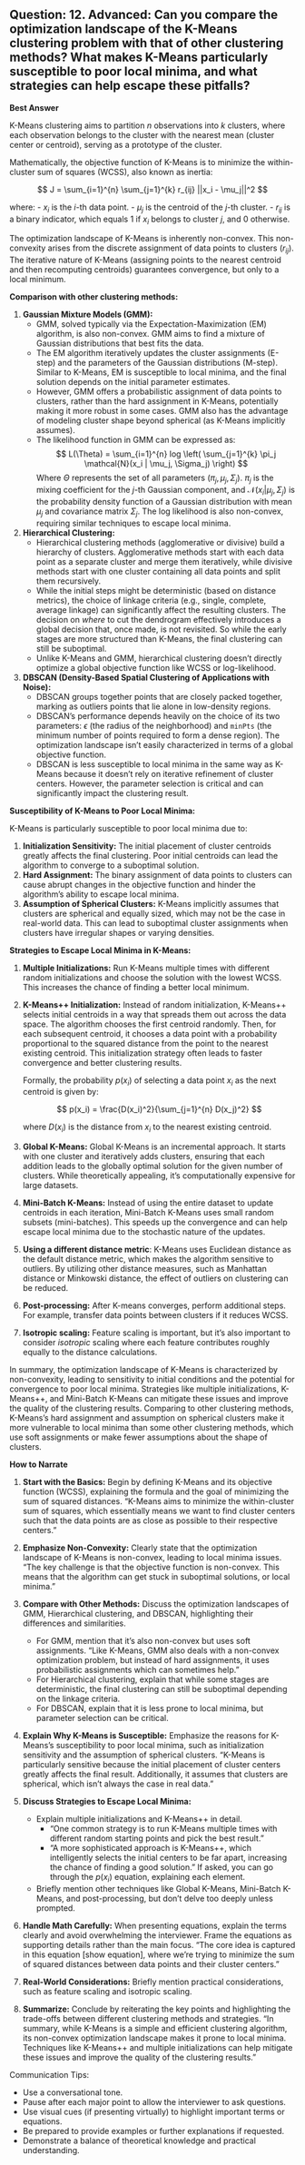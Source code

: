 ## Question: 12. Advanced: Can you compare the optimization landscape of the K-Means clustering problem with that of other clustering methods? What makes K-Means particularly susceptible to poor local minima, and what strategies can help escape these pitfalls?

**Best Answer**

K-Means clustering aims to partition $n$ observations into $k$ clusters, where each observation belongs to the cluster with the nearest mean (cluster center or centroid), serving as a prototype of the cluster.

Mathematically, the objective function of K-Means is to minimize the within-cluster sum of squares (WCSS), also known as inertia:

$$
J = \sum_{i=1}^{n} \sum_{j=1}^{k} r_{ij} ||x_i - \mu_j||^2
$$

where:
- $x_i$ is the $i$-th data point.
- $\mu_j$ is the centroid of the $j$-th cluster.
- $r_{ij}$ is a binary indicator, which equals 1 if $x_i$ belongs to cluster $j$, and 0 otherwise.

The optimization landscape of K-Means is inherently non-convex. This non-convexity arises from the discrete assignment of data points to clusters ($r_{ij}$). The iterative nature of K-Means (assigning points to the nearest centroid and then recomputing centroids) guarantees convergence, but only to a local minimum.

**Comparison with other clustering methods:**

1.  **Gaussian Mixture Models (GMM):**
    *   GMM, solved typically via the Expectation-Maximization (EM) algorithm, is also non-convex. GMM aims to find a mixture of Gaussian distributions that best fits the data.
    *   The EM algorithm iteratively updates the cluster assignments (E-step) and the parameters of the Gaussian distributions (M-step). Similar to K-Means, EM is susceptible to local minima, and the final solution depends on the initial parameter estimates.
    *   However, GMM offers a probabilistic assignment of data points to clusters, rather than the hard assignment in K-Means, potentially making it more robust in some cases.  GMM also has the advantage of modeling cluster shape beyond spherical (as K-Means implicitly assumes).
    *   The likelihood function in GMM can be expressed as:
    $$
    L(\Theta) = \sum_{i=1}^{n} log \left( \sum_{j=1}^{k} \pi_j \mathcal{N}(x_i | \mu_j, \Sigma_j) \right)
    $$
    Where $\Theta$ represents the set of all parameters ($\pi_j, \mu_j, \Sigma_j$). $\pi_j$ is the mixing coefficient for the $j$-th Gaussian component, and $\mathcal{N}(x_i | \mu_j, \Sigma_j)$ is the probability density function of a Gaussian distribution with mean $\mu_j$ and covariance matrix $\Sigma_j$. The log likelihood is also non-convex, requiring similar techniques to escape local minima.

2.  **Hierarchical Clustering:**
    *   Hierarchical clustering methods (agglomerative or divisive) build a hierarchy of clusters.  Agglomerative methods start with each data point as a separate cluster and merge them iteratively, while divisive methods start with one cluster containing all data points and split them recursively.
    *   While the initial steps might be deterministic (based on distance metrics), the choice of linkage criteria (e.g., single, complete, average linkage) can significantly affect the resulting clusters.  The decision on *where* to cut the dendrogram effectively introduces a global decision that, once made, is not revisited.  So while the early stages are more structured than K-Means, the final clustering can still be suboptimal.
    *   Unlike K-Means and GMM, hierarchical clustering doesn't directly optimize a global objective function like WCSS or log-likelihood.

3.  **DBSCAN (Density-Based Spatial Clustering of Applications with Noise):**
    *   DBSCAN groups together points that are closely packed together, marking as outliers points that lie alone in low-density regions.
    *   DBSCAN's performance depends heavily on the choice of its two parameters: $\epsilon$ (the radius of the neighborhood) and `minPts` (the minimum number of points required to form a dense region). The optimization landscape isn't easily characterized in terms of a global objective function.
    *   DBSCAN is less susceptible to local minima in the same way as K-Means because it doesn't rely on iterative refinement of cluster centers. However, the parameter selection is critical and can significantly impact the clustering result.

**Susceptibility of K-Means to Poor Local Minima:**

K-Means is particularly susceptible to poor local minima due to:

1.  **Initialization Sensitivity:** The initial placement of cluster centroids greatly affects the final clustering. Poor initial centroids can lead the algorithm to converge to a suboptimal solution.
2.  **Hard Assignment:** The binary assignment of data points to clusters can cause abrupt changes in the objective function and hinder the algorithm's ability to escape local minima.
3.  **Assumption of Spherical Clusters:** K-Means implicitly assumes that clusters are spherical and equally sized, which may not be the case in real-world data. This can lead to suboptimal cluster assignments when clusters have irregular shapes or varying densities.

**Strategies to Escape Local Minima in K-Means:**

1.  **Multiple Initializations:** Run K-Means multiple times with different random initializations and choose the solution with the lowest WCSS. This increases the chance of finding a better local minimum.
2.  **K-Means++ Initialization:**  Instead of random initialization, K-Means++ selects initial centroids in a way that spreads them out across the data space. The algorithm chooses the first centroid randomly.  Then, for each subsequent centroid, it chooses a data point with a probability proportional to the squared distance from the point to the nearest existing centroid. This initialization strategy often leads to faster convergence and better clustering results.

    Formally, the probability $p(x_i)$ of selecting a data point $x_i$ as the next centroid is given by:

    $$
    p(x_i) = \frac{D(x_i)^2}{\sum_{j=1}^{n} D(x_j)^2}
    $$

    where $D(x_i)$ is the distance from $x_i$ to the nearest existing centroid.

3.  **Global K-Means:** Global K-Means is an incremental approach. It starts with one cluster and iteratively adds clusters, ensuring that each addition leads to the globally optimal solution for the given number of clusters. While theoretically appealing, it's computationally expensive for large datasets.
4.  **Mini-Batch K-Means:**  Instead of using the entire dataset to update centroids in each iteration, Mini-Batch K-Means uses small random subsets (mini-batches).  This speeds up the convergence and can help escape local minima due to the stochastic nature of the updates.
5.  **Using a different distance metric**: K-Means uses Euclidean distance as the default distance metric, which makes the algorithm sensitive to outliers. By utilizing other distance measures, such as Manhattan distance or Minkowski distance, the effect of outliers on clustering can be reduced.
6.  **Post-processing:** After K-means converges, perform additional steps. For example, transfer data points between clusters if it reduces WCSS.
7.  **Isotropic scaling:** Feature scaling is important, but it's also important to consider *isotropic* scaling where each feature contributes roughly equally to the distance calculations.

In summary, the optimization landscape of K-Means is characterized by non-convexity, leading to sensitivity to initial conditions and the potential for convergence to poor local minima. Strategies like multiple initializations, K-Means++, and Mini-Batch K-Means can mitigate these issues and improve the quality of the clustering results. Comparing to other clustering methods, K-Means's hard assignment and assumption on spherical clusters make it more vulnerable to local minima than some other clustering methods, which use soft assignments or make fewer assumptions about the shape of clusters.

**How to Narrate**

1.  **Start with the Basics:** Begin by defining K-Means and its objective function (WCSS), explaining the formula and the goal of minimizing the sum of squared distances. "K-Means aims to minimize the within-cluster sum of squares, which essentially means we want to find cluster centers such that the data points are as close as possible to their respective centers."

2.  **Emphasize Non-Convexity:** Clearly state that the optimization landscape of K-Means is non-convex, leading to local minima issues. "The key challenge is that the objective function is non-convex. This means that the algorithm can get stuck in suboptimal solutions, or local minima."

3.  **Compare with Other Methods:** Discuss the optimization landscapes of GMM, Hierarchical clustering, and DBSCAN, highlighting their differences and similarities.
    *   For GMM, mention that it's also non-convex but uses soft assignments.  "Like K-Means, GMM also deals with a non-convex optimization problem, but instead of hard assignments, it uses probabilistic assignments which can sometimes help."
    *   For Hierarchical clustering, explain that while some stages are deterministic, the final clustering can still be suboptimal depending on the linkage criteria.
    *   For DBSCAN, explain that it is less prone to local minima, but parameter selection can be critical.

4.  **Explain Why K-Means is Susceptible:** Emphasize the reasons for K-Means's susceptibility to poor local minima, such as initialization sensitivity and the assumption of spherical clusters. "K-Means is particularly sensitive because the initial placement of cluster centers greatly affects the final result. Additionally, it assumes that clusters are spherical, which isn't always the case in real data."

5.  **Discuss Strategies to Escape Local Minima:**
    *   Explain multiple initializations and K-Means++ in detail.
        *   "One common strategy is to run K-Means multiple times with different random starting points and pick the best result."
        *   "A more sophisticated approach is K-Means++, which intelligently selects the initial centers to be far apart, increasing the chance of finding a good solution." If asked, you can go through the $p(x_i)$ equation, explaining each element.
    *   Briefly mention other techniques like Global K-Means, Mini-Batch K-Means, and post-processing, but don't delve too deeply unless prompted.

6.  **Handle Math Carefully:** When presenting equations, explain the terms clearly and avoid overwhelming the interviewer. Frame the equations as supporting details rather than the main focus. "The core idea is captured in this equation [show equation], where we're trying to minimize the sum of squared distances between data points and their cluster centers."

7.  **Real-World Considerations:** Briefly mention practical considerations, such as feature scaling and isotropic scaling.

8.  **Summarize:** Conclude by reiterating the key points and highlighting the trade-offs between different clustering methods and strategies. "In summary, while K-Means is a simple and efficient clustering algorithm, its non-convex optimization landscape makes it prone to local minima. Techniques like K-Means++ and multiple initializations can help mitigate these issues and improve the quality of the clustering results."

Communication Tips:

*   Use a conversational tone.
*   Pause after each major point to allow the interviewer to ask questions.
*   Use visual cues (if presenting virtually) to highlight important terms or equations.
*   Be prepared to provide examples or further explanations if requested.
*   Demonstrate a balance of theoretical knowledge and practical understanding.
